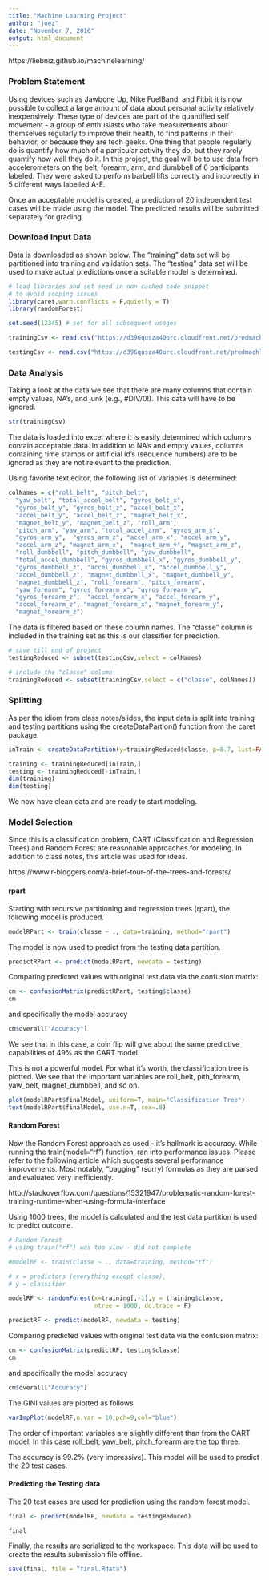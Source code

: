 ```yaml
---
title: "Machine Learning Project"
author: "joez"
date: "November 7, 2016"
output: html_document
---
```



https://liebniz.github.io/machinelearning/

### Problem Statement

Using devices such as Jawbone Up, Nike FuelBand, and Fitbit it is now possible to collect a large amount of data about personal activity relatively inexpensively. These type of devices are part of the quantified self movement - a group of enthusiasts who take measurements about themselves regularly to improve their health, to find patterns in their behavior, or because they are tech geeks. One thing that people regularly do is quantify how much of a particular activity they do, but they rarely quantify how well they do it. In this project, the goal will be to use data from accelerometers on the belt, forearm, arm, and dumbbell of 6 participants labeled. They were asked to perform barbell lifts correctly and incorrectly in 5 different ways labelled A-E.

Once an acceptable model is created, a prediction of 20 independent test cases will be made using the model. The predicted results will be submitted separately for grading.

### Download Input Data

Data is downloaded as shown below. The "training" data set will be partitioned into training and validation sets. The "testing" data set will be used to make actual predictions once a suitable model is determined.


```r
# load libraries and set seed in non-cached code snippet
# to avoid scoping issues
library(caret,warn.conflicts = F,quietly = T)
library(randomForest)

set.seed(12345) # set for all subsequent usages
```

```r

trainingCsv <- read.csv("https://d396qusza40orc.cloudfront.net/predmachlearn/pml-training.csv")

testingCsv <- read.csv("https://d396qusza40orc.cloudfront.net/predmachlearn/pml-testing.csv")


```

### Data Analysis

Taking a look at the data we see that there are many columns that contain empty values, NA's, and junk (e.g., #DIV/0!). This data will have to be ignored.


```r
str(trainingCsv)
```
The data is loaded into excel where it is easily determined which columns contain acceptable data. In addition to NA's and empty values, columns containing time stamps or artificial id's (sequence numbers) are to be ignored as they are not relevant to the prediction.

Using favorite text editor, the following list of variables is determined:

```r

colNames = c("roll_belt", "pitch_belt", 
  "yaw_belt", "total_accel_belt", "gyros_belt_x", 
  "gyros_belt_y", "gyros_belt_z", "accel_belt_x",
  "accel_belt_y", "accel_belt_z", "magnet_belt_x", 
  "magnet_belt_y", "magnet_belt_z", "roll_arm", 
  "pitch_arm", "yaw_arm", "total_accel_arm", "gyros_arm_x",
  "gyros_arm_y",  "gyros_arm_z", "accel_arm_x", "accel_arm_y",
  "accel_arm_z", "magnet_arm_x",  "magnet_arm_y", "magnet_arm_z",
  "roll_dumbbell", "pitch_dumbbell", "yaw_dumbbell",
  "total_accel_dumbbell", "gyros_dumbbell_x", "gyros_dumbbell_y",
  "gyros_dumbbell_z", "accel_dumbbell_x", "accel_dumbbell_y",
  "accel_dumbbell_z", "magnet_dumbbell_x", "magnet_dumbbell_y",
  "magnet_dumbbell_z", "roll_forearm", "pitch_forearm",
  "yaw_forearm", "gyros_forearm_x", "gyros_forearm_y",
  "gyros_forearm_z",  "accel_forearm_x", "accel_forearm_y",
  "accel_forearm_z", "magnet_forearm_x", "magnet_forearm_y",
  "magnet_forearm_z") 
```


The data is filtered based on these column names. The "classe" column is included in the training set as this is our classifier for prediction.

```r
# save till end of project
testingReduced <- subset(testingCsv,select = colNames)

# include the "classe" column
trainingReduced <- subset(trainingCsv,select = c("classe", colNames))
```


### Splitting

As per the idiom from class notes/slides, the input data is split into training and testing partitions using the createDataPartion() function from the caret package.

```r

inTrain <- createDataPartition(y=trainingReduced$classe, p=0.7, list=FALSE)

training <- trainingReduced[inTrain,]
testing <- trainingReduced[-inTrain,]
dim(training)
dim(testing)

```

We now have clean data and are ready to start modeling.

### Model Selection

Since this is a classification problem, CART (Classification and Regression Trees) and Random Forest are reasonable approaches for modeling. In addition to class notes, this article was used for ideas. 

https://www.r-bloggers.com/a-brief-tour-of-the-trees-and-forests/


#### rpart

Starting with recursive partitioning and regression trees (rpart), the following model is produced.  


```r

modelRPart <- train(classe ~ ., data=training, method="rpart")
```

The model is now used to predict from the testing data partition.

```r
predictRPart <- predict(modelRPart, newdata = testing)

```


Comparing predicted values with original test data via the confusion matrix:

```r
cm <- confusionMatrix(predictRPart, testing$classe)
cm
```

and specifically the model accuracy

```r
cm$overall["Accuracy"]
```

We see that in this case, a coin flip will give about the same predictive capabilities of 49% as the CART model.

This is not a powerful model. For what it's worth, the classification tree is plotted. We see that the important variables are roll_belt, pith_forearm, yaw_belt, magnet_dumbbell, and so on.

```r
plot(modelRPart$finalModel, uniform=T, main="Classification Tree")
text(modelRPart$finalModel, use.n=T, cex=.8)
```

#### Random Forest

Now the Random Forest approach as used - it's hallmark is accuracy. While running the train(model="rf") function, ran into performance issues. Please refer to the following article which suggests several performance improvements. Most notably, "bagging" (sorry) formulas as they are parsed and evaluated very inefficiently.

http://stackoverflow.com/questions/15321947/problematic-random-forest-training-runtime-when-using-formula-interface

Using 1000 trees, the model is calculated and the test data partition is used to predict outcome.

```r

# Random Forest
# using train("rf") was too slow - did not complete

#modelRF <- train(classe ~ ., data=training, method="rf")

# x = predictors (everything except classe), 
# y = classifier

modelRF <- randomForest(x=training[,-1],y = training$classe, 
                        ntree = 1000, do.trace = F)

predictRF <- predict(modelRF, newdata = testing)

```

Comparing predicted values with original test data via the confusion matrix:

```r
cm <- confusionMatrix(predictRF, testing$classe)
cm
```

and specifically the model accuracy

```r
cm$overall["Accuracy"]
```

The GINI values are plotted as follows

```r
varImpPlot(modelRF,n.var = 10,pch=9,col="blue")

```

The order of important variables are slightly different than from the CART model. In this case roll_belt, yaw_belt, pitch_forearm are the top three.

The accuracy is 99.2% (very impressive). This model will be used to predict the 20 test cases.

#### Predicting the Testing data
The 20 test cases are used for prediction using the random forest model.

```r
final <- predict(modelRF, newdata = testingReduced)

final

```

Finally, the results are serialized to the workspace. This data will be used to create the results submission file offline.

```r
save(final, file = "final.Rdata")
```


